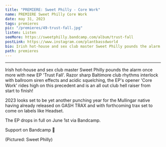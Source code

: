 ---
title: "PREMIERE: Sweet Philly - Core Work"
name: PREMIERE Sweet Philly Core Work
date: may 31, 2023
tags: premieres
pic: "/premieres/49-trust-fall.jpg"
listen: Listen
seeMore: https://sweetphilly.bandcamp.com/album/trust-fall
postLink: https://www.instagram.com/plantbassdworld
bio: Irish hot-house and sex club master Sweet Philly pounds the alarm once more with new EP 'Trust Fall'.
path: premieres
---

<SoundCloud
  url="https://soundcloud.com/plantbassddjs/premiere-sweet-philly-core-work"
  name="Core Work"
/>

<hr />

Irish hot-house and sex club master Sweet Philly pounds the alarm once more with new EP 'Trust Fall'. Razor sharp Baltimore club rhythms interlock with ballroom siren effects and acidic squelching, the EP's opener 'Core Work' rides high on this precedent and is an all out club hell raiser from start to finish!

2023 looks set to be yet another punching year for the Mullingar native having already released on GASH TRAX and with forthcoming trax set to come on labels like Headset.

The EP drops in full on June 1st via Bandcamp.

Support <HoverLink url="sweetphilly.bandcamp.com/album/trust-fall" name="Sweet Philly" external /> on Bandcamp 🌱

<Picture src="/premieres/49-philly.jpg" alt="Sweet Philly Cover" size={1200} />
<p className="smallText">(Pictured: Sweet Philly)</p>
